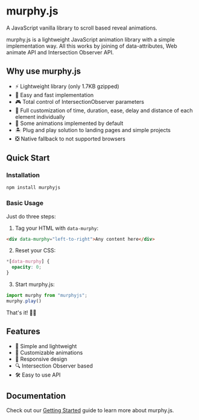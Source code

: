 # murphy.js

A JavaScript vanilla library to scroll based reveal animations.

murphy.js is a lightweight JavaScript animation library with a simple implementation way. All this works by joining of data-attributes, Web animate API and Intersection Observer API.

## Why use murphy.js

- ⚡️ Lightweight library (only 1.7KB gzipped)
- 🍎 Easy and fast implementation
- 🎮 Total control of IntersectionObserver parameters
- 🎨 Full customization of time, duration, ease, delay and distance of each element individually
- 🎁 Some animations implemented by default
- 🏝 Plug and play solution to landing pages and simple projects
- ❎ Native fallback to not supported browsers

## Quick Start

### Installation

```bash
npm install murphyjs
```

### Basic Usage

Just do three steps:

1. Tag your HTML with `data-murphy`:
```html
<div data-murphy="left-to-right">Any content here</div>
```

2. Reset your CSS:
```css
*[data-murphy] {
  opacity: 0;
}
```

3. Start murphy.js:
```javascript
import murphy from "murphyjs";
murphy.play()
```

That's it! 🤟🏿

## Features

- 🚀 Simple and lightweight
- 🎨 Customizable animations
- 📱 Responsive design
- 🔍 Intersection Observer based
- 🛠️ Easy to use API

## Documentation

Check out our [Getting Started](/getting-started) guide to learn more about murphy.js. 
